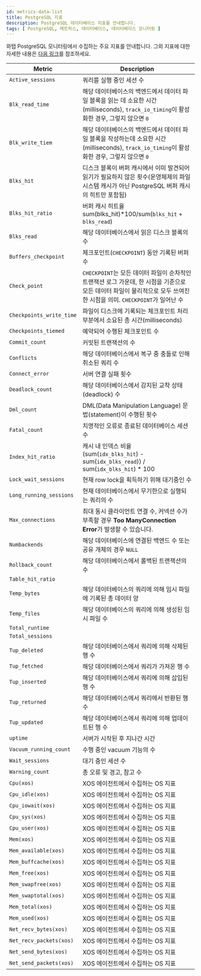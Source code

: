 ```yaml
---
id: metrics-data-list
title: PostgreSQL 지표
description: PostgreSQL 데이터베이스 지표를 안내합니다.
tags: [ PostgreSQL, 메트릭스, 데이터베이스, 데이터베이스 모니터링 ]
---
```


와탭 PostgreSQL 모니터링에서 수집하는 주요 지표를 안내합니다. 그외 지표에 대한 자세한 내용은 [다음 링크](https://www.postgresql.org/docs/)를 참조하세요.

<div class='db-metric'>

| Metric | Description |
| -- | -- |
| `Active_sessions` | 쿼리를 실행 중인 세션 수 |
| `Blk_read_time` | 해당 데이터베이스의 백엔드에서 데이터 파일 블록을 읽는 데 소요한 시간(milliseconds), `track_io_timing`이 활성화한 경우, 그렇지 않으면 `0` |
| `Blk_write_tiem` | 해당 데이터베이스의 백엔드에서 데이터 파일 블록을 작성하는데 소요한 시간(milliseconds), `track_io_timing`이 활성화한 경우, 그렇지 않으면 `0` |
| `Blks_hit` | 디스크 블록이 버퍼 캐시에서 이미 발견되어 읽기가 필요하지 않은 횟수(운영체제의 파일 시스템 캐시가 아닌 PostgreSQL 버퍼 캐시의 히트만 포함됨) |
| `Blks_hit_ratio` | 버퍼 캐시 히트율<br/>sum(blks_hit)*100/sum(`blks_hit` + `blks_read`) |
| `Blks_read` | 해당 데이터베이스에서 읽은 디스크 블록의 수 |
| `Buffers_checkpoint` | 체크포인트(`CHECKPOINT`) 동안 기록된 버퍼 수 |
| `Check_point` | `CHECKPOINT`는 모든 데이터 파일이 순차적인 트랜잭션 로그 가운데, 한 시점을 기준으로 모든 데이터 파일이 물리적으로 모두 쓰여진 한 시점을 의미. `CHECKPOINT`가 일어난 수 |
| `Checkpoints_write_time` | 파일이 디스크에 기록되는 체크포인트 처리 부분에서 소요된 총 시간(milliseconds) |
| `Checkpoints_tiemed` | 예약되어 수행된 체크포인트 수 |
| `Commit_count` | 커밋된 트랜잭션의 수 |
| `Conflicts` | 해당 데이터베이스에서 복구 중 충돌로 인해 취소된 쿼리 수 |
| `Connect_error` | 서버 연결 실패 횟수 |
| `Deadlock_count` | 해당 데이터베이스에서 감지된 교착 상태(deadlock) 수 |
| `Dml_count` | DML(Data Manipulation Language) 문법(statement)이 수행된 횟수 |
| `Fatal_count` | 치명적인 오류로 종료된 데이터베이스 세션 수 |
| `Index_hit_ratio` | 캐시 내 인덱스 비율<br/>(sum(`idx_blks_hit`) - sum(`idx_blks_read`)) / sum(`idx_blks_hit`) * 100 |
| `Lock_wait_sessions` | 현재 row lock을 획득하기 위해 대기중인 수 |
| `Long_running_sessions` | 현재 데이터베이스에서 무기한으로 실행되는 쿼리의 수 |
| `Max_connections` | 최대 동시 클라이언트 연결 수, 커넥션 수가 부족할 경우 **Too ManyConnection Error**가 발생할 수 있습니다. |
| `Numbackends` | 해당 데이터베이스에 연결된 백엔드 수 또는 공유 개체의 경우 `NULL` |
| `Rollback_count` | 해당 데이터베이스에서 롤백된 트랜잭션의 수 |
| `Table_hit_ratio` | |
| `Temp_bytes` | 해당 데이터베이스의 쿼리에 의해 임시 파일에 기록된 총 데이터 양 |
| `Temp_files` | 해당 데이터베이스의 쿼리에 의해 생성된 임시 파일 수 |
| `Total_runtime` | |
| `Total_sessions` | |
| `Tup_deleted` | 해당 데이터베이스에서 쿼리에 의해 삭제된 행 수 |
| `Tup_fetched` | 해당 데이터베이스에서 쿼리가 가져온 행 수 |
| `Tup_inserted` | 해당 데이터베이스에서 쿼리에 의해 삽입된 행 수 |
| `Tup_returned` | 해당 데이터베이스에서 쿼리에서 반환된 행 수 |
| `Tup_updated` | 해당 데이터베이스에서 쿼리에 의해 업데이트된 행 수 |
| `uptime` | 서버가 시작된 후 지나간 시간 |
| `Vacuum_running_count` | 수행 중인 vacuum 기능의 수 |
| `Wait_sessions` | 대기 중인 세션 수 |
| `Warning_count` | 총 오류 및 경고, 참고 수 |
| `Cpu(xos)` | XOS 에이전트에서 수집하는 OS 지표 |
| `Cpu_idle(xos)` | XOS 에이전트에서 수집하는 OS 지표 |
| `Cpu_iowait(xos)` | XOS 에이전트에서 수집하는 OS 지표 |
| `Cpu_sys(xos)` | XOS 에이전트에서 수집하는 OS 지표 |
| `Cpu_user(xos)` | XOS 에이전트에서 수집하는 OS 지표 |
| `Mem(xos)` | XOS 에이전트에서 수집하는 OS 지표 |
| `Mem_available(xos)` | XOS 에이전트에서 수집하는 OS 지표 |
| `Mem_buffcache(xos)` | XOS 에이전트에서 수집하는 OS 지표 |
| `Mem_free(xos)` | XOS 에이전트에서 수집하는 OS 지표 |
| `Mem_swapfree(xos)` | XOS 에이전트에서 수집하는 OS 지표 |
| `Mem_swaptotal(xos)` | XOS 에이전트에서 수집하는 OS 지표 |
| `Mem_total(xos)` | XOS 에이전트에서 수집하는 OS 지표 |
| `Mem_used(xos)` | XOS 에이전트에서 수집하는 OS 지표 |
| `Net_recv_bytes(xos)` | XOS 에이전트에서 수집하는 OS 지표 |
| `Net_recv_packets(xos)` | XOS 에이전트에서 수집하는 OS 지표 |
| `Net_send_bytes(xos)` | XOS 에이전트에서 수집하는 OS 지표 |
| `Net_send_packets(xos)` | XOS 에이전트에서 수집하는 OS 지표|

</div>